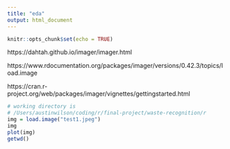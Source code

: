```yaml
---
title: "eda"
output: html_document
---
```


```r
knitr::opts_chunk$set(echo = TRUE)
```

https://dahtah.github.io/imager/imager.html

https://www.rdocumentation.org/packages/imager/versions/0.42.3/topics/load.image

https://cran.r-project.org/web/packages/imager/vignettes/gettingstarted.html




```r


# working directory is 
# /Users/austinwilson/coding/r/final-project/waste-recognition/r
img = load.image("test1.jpeg")
img
plot(img)
getwd()
```

